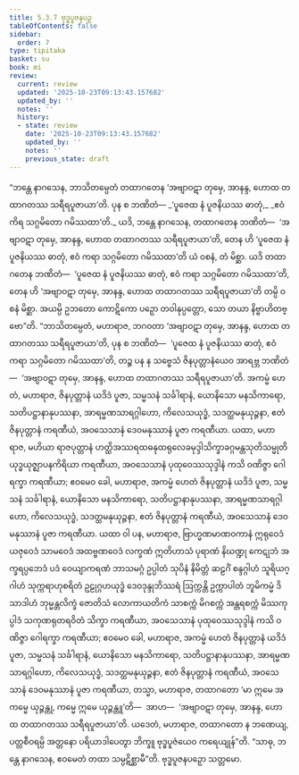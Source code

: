```yaml
---
title: 5.3.7 ဗုဒ္ဓပူဇနပဉှ
tableOfContents: false
sidebar:
  order: 7
type: tipitaka
basket: su
book: mi
review:
  current: review
  updated: '2025-10-23T09:13:43.157682'
  updated_by: ''
  notes: ''
  history:
  - state: review
    date: '2025-10-23T09:13:43.157682'
    updated_by: ''
    notes: ''
    previous_state: draft
---
```



<ReviewStatus review={frontmatter.review} showDetails={true} />

<HypothesisAnnotation frontmatter={frontmatter} />

<DynamicBreadcrumb />

<Division number="144" book="mi" e="ch" v="28">

<Paragraph number="813" book="mi">
“ဘန္တေ နာဂသေန, ဘာသိတမ္ပေတံ တထာဂတေန ‘အဗျာဝဋာ တုမှေ, အာနန္ဒ, ဟောထ တထာဂတဿ သရီရပူဇာယာ’တိ. ပုန စ ဘဏိတံ—
</Paragraph>

<Paragraph number="814" type="verses" book="mi">
_‘ပူဇေထ နံ ပူဇနိယဿ ဓာတုံ,_  
_ဧဝံ ကိရ သဂ္ဂမိတော ဂမိဿထာ’တိ._  

</Paragraph>

<Paragraph number="815" book="mi">
ယဒိ, ဘန္တေ နာဂသေန, တထာဂတေန ဘဏိတံ—  ‘အဗျာဝဋာ တုမှေ, အာနန္ဒ, ဟောထ တထာဂတဿ သရီရပူဇာယာ’တိ, တေန ဟိ ‘ပူဇေထ နံ ပူဇနိယဿ ဓာတုံ, ဧဝံ ကရာ သဂ္ဂမိတော ဂမိဿထာ’တိ ယံ ဝစနံ, တံ မိစ္ဆာ. ယဒိ တထာဂတေန ဘဏိတံ—  ‘ပူဇေထ နံ ပူဇနိယဿ ဓာတုံ, ဧဝံ ကရာ သဂ္ဂမိတော ဂမိဿထာ’တိ, တေန ဟိ ‘အဗျာဝဋာ တုမှေ, အာနန္ဒ, ဟောထ တထာဂတဿ သရီရပူဇာယာ’တိ တမ္ပိ ဝစနံ မိစ္ဆာ. အယမ္ပိ ဥဘတော ကောဋိကော ပဉှော တဝါနုပ္ပတ္တော, သော တယာ နိဗ္ဗာဟိတဗ္ဗော”တိ.
</Paragraph>

<Paragraph number="816" book="mi">
“ဘာသိတမ္ပေတံ, မဟာရာဇ, ဘဂဝတာ ‘အဗျာဝဋာ တုမှေ, အာနန္ဒ, ဟောထ တထာဂတဿ သရီရပူဇာယာ’တိ, ပုန စ ဘဏိတံ—  ‘ပူဇေထ နံ ပူဇနိယဿ ဓာတုံ, ဧဝံ ကရာ သဂ္ဂမိတော ဂမိဿထာ’တိ, တဉ္စ ပန န သဗ္ဗေသံ ဇိနပုတ္တာနံယေဝ အာရဗ္ဘ ဘဏိတံ—  ‘အဗျာဝဋာ တုမှေ, အာနန္ဒ, ဟောထ တထာဂတဿ သရီရပူဇာယာ’တိ. အကမ္မံ ဟေတံ, မဟာရာဇ, ဇိနပုတ္တာနံ ယဒိဒံ ပူဇာ, သမ္မသနံ သင်္ခါရာနံ, ယောနိသော မနသိကာရော, သတိပဋ္ဌာနာနုပဿနာ, အာရမ္မဏသာရဂ္ဂါဟော, ကိလေသယုဒ္ဓံ, သဒတ္ထမနုယုဉ္ဇနာ, ဧတံ ဇိနပုတ္တာနံ ကရဏီယံ, အဝသေသာနံ ဒေဝမနုဿာနံ ပူဇာ ကရဏီယာ.
</Paragraph>

<Paragraph number="817" book="mi">
ယထာ, မဟာရာဇ, မဟိယာ ရာဇပုတ္တာနံ ဟတ္ထိအဿရထဓနုထရုလေခမုဒ္ဒါသိက္ခာခဂ္ဂမန္တသုတိသမ္မုတိယုဒ္ဓယုဇ္ဈာပနကိရိယာ ကရဏီယာ, အဝသေသာနံ ပုထုဝေဿသုဒ္ဒါနံ ကသိ ဝဏိဇ္ဇာ ဂေါရက္ခာ ကရဏီယာ; ဧဝမေဝ ခေါ, မဟာရာဇ, အကမ္မံ ဟေတံ ဇိနပုတ္တာနံ ယဒိဒံ ပူဇာ, သမ္မသနံ သင်္ခါရာနံ, ယောနိသော မနသိကာရော, သတိပဋ္ဌာနာနုပဿနာ, အာရမ္မဏသာရဂ္ဂါဟော, ကိလေသယုဒ္ဓံ, သဒတ္ထမနုယုဉ္ဇနာ, ဧတံ ဇိနပုတ္တာနံ ကရဏီယံ, အဝသေသာနံ ဒေဝမနုဿာနံ ပူဇာ ကရဏီယာ.
</Paragraph>

<Paragraph number="818" book="mi">
ယထာ ဝါ ပန, မဟာရာဇ, ဗြာဟ္မဏမာဏဝကာနံ ဣရုဝေဒံ ယဇုဝေဒံ သာမဝေဒံ အထဗ္ဗဏဝေဒံ လက္ခဏံ ဣတိဟာသံ ပုရာဏံ နိဃဏ္ဍု ကေဋုဘံ အက္ခရပ္ပဘေဒံ ပဒံ ဝေယျာကရဏံ ဘာသမဂ္ဂံ ဥပ္ပါတံ သုပိနံ နိမိတ္တံ ဆဠင်္ဂံ စန္ဒဂ္ဂါဟံ သူရိယဂ္ဂါဟံ သုက္ကရာဟုစရိတံ ဥဠုဂ္ဂဟယုဒ္ဓံ ဒေဝဒုန္ဒုဘိဿရံ ဩက္ကန္တိ ဥက္ကာပါတံ ဘူမိကမ္မံ ဒိသာဒါဟံ ဘုမ္မန္တလိက္ခံ ဇောတိသံ လောကာယတိကံ သာစက္ကံ မိဂစက္ကံ အန္တရစက္ကံ မိဿကုပ္ပါဒံ သကုဏရုတရဝိတံ သိက္ခာ ကရဏီယာ, အဝသေသာနံ ပုထုဝေဿသုဒ္ဒါနံ ကသိ ဝဏိဇ္ဇာ ဂေါရက္ခာ ကရဏီယာ; ဧဝမေဝ ခေါ, မဟာရာဇ, အကမ္မံ ဟေတံ ဇိနပုတ္တာနံ ယဒိဒံ ပူဇာ, သမ္မသနံ သင်္ခါရာနံ, ယောနိသော မနသိကာရော, သတိပဋ္ဌာနာနုပဿနာ, အာရမ္မဏသာရဂ္ဂါဟော, ကိလေသယုဒ္ဓံ, သဒတ္ထမနုယုဉ္ဇနာ, ဧတံ ဇိနပုတ္တာနံ ကရဏီယံ, အဝသေသာနံ ဒေဝမနုဿာနံ ပူဇာ ကရဏီယာ, တသ္မာ, မဟာရာဇ, တထာဂတော ‘မာ ဣမေ အကမ္မေ ယုဉ္ဇန္တု, ကမ္မေ ဣမေ ယုဉ္ဇန္တူ’တိ—  အာဟ—  ‘အဗျာဝဋာ တုမှေ, အာနန္ဒ, ဟောထ တထာဂတဿ သရီရပူဇာယာ’တိ. ယဒေတံ, မဟာရာဇ, တထာဂတော န ဘဏေယျ, ပတ္တစီဝရမ္ပိ အတ္တနော ပရိယာဒါပေတွာ ဘိက္ခူ ဗုဒ္ဓပူဇံယေဝ ကရေယျုန်”တိ. “သာဓု, ဘန္တေ နာဂသေန, ဧဝမေတံ တထာ သမ္ပဋိစ္ဆာမီ”တိ.

</Paragraph>
</Division>

<Paragraph number="819" type="center" book="mi">
ဗုဒ္ဓပူဇနပဉှော သတ္တမော.
</Paragraph>